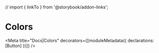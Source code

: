 // import { linkTo } from '@storybook/addon-links';


# Colors

<Meta title="Docs|Colors" decorators={[moduleMetadata({ declarations: [Button] })]} />

<ColorPreview />

<ColorPalette>
  <ColorItem
    title="theme.color.greyscale"
    subtitle="Some of the greys"
    colors={['#FFFFFF', '#F8F8F8', '#F3F3F3']}
  />
  <ColorItem title="theme.color.primary" subtitle="Coral" colors={['#FF4785']} />
  <ColorItem title="theme.color.secondary" subtitle="Ocean" colors={['#1EA7FD']} />
  <ColorItem
    title="theme.color.positive"
    subtitle="Green"
    colors={[
      'rgba(102,191,60,1)',
      'rgba(102,191,60,.8)',
      'rgba(102,191,60,.6)',
      'rgba(102,191,60,.3)',
    ]}
  />
</ColorPalette>

<PropsExample />

<ColorDisp />
